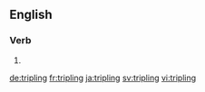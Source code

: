 
==English==

===Verb===
{{head|en}}

# {{present participle of|triple|lang=en}}

[[de:tripling]]
[[fr:tripling]]
[[ja:tripling]]
[[sv:tripling]]
[[vi:tripling]]